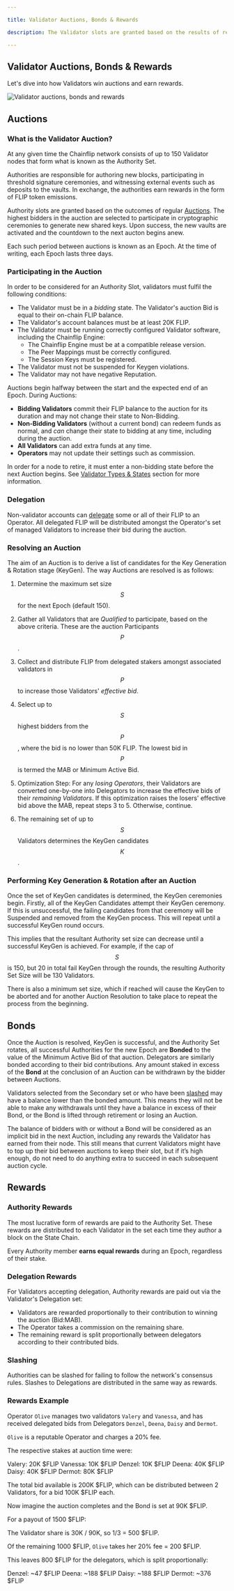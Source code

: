 ```yaml
---

title: Validator Auctions, Bonds & Rewards

description: The Validator slots are granted based on the results of regular Auctions, whereby the highest bidders that complete Keygen at the end of each Auction are selected as the Authority Set for the next Epoch and a Rotation is conducted to handover Authority from one set to the next. 

---
```


## Validator Auctions, Bonds & Rewards

Let's dive into how Validators win auctions and earn rewards.

![Validator auctions, bonds and rewards](/concepts/rewards.jpg)

## Auctions

### What is the Validator Auction?

At any given time the Chainflip network consists of up to 150 Validator nodes that form what is known as the Authority Set.

Authorities are responsible for authoring new blocks, participating in threshold signature ceremonies, and witnessing external events such as deposits to the vaults. In exchange, the authorities earn rewards in the form of FLIP token emissions.

Authority slots are granted based on the outcomes of regular [Auctions](https://auction.chainflip.io). The highest bidders in the auction are selected to participate in cryptographic ceremonies to generate new shared keys. Upon success, the new vaults are activated and the countdown to the next aucton begins anew.

Each such period between auctions is known as an Epoch. At the time of writing, each Epoch lasts three days.

### Participating in the Auction

In order to be considered for an Authority Slot, validators must fulfil the following conditions:

- The Validator must be in a *bidding* state. The Validator's auction Bid is equal to their on-chain FLIP balance.
- The Validator's account balances must be at least 20K FLIP.
- The Validator must be running correctly configured Validator software, including the Chainflip Engine:
  - The Chainflip Engine must be at a compatible release version.
  - The Peer Mappings must be correctly configured.
  - The Session Keys must be registered.
- The Validator must not be suspended for Keygen violations.
- The Validator may not have negative Reputation.

Auctions begin halfway between the start and the expected end of an Epoch. During Auctions:

- **Bidding Validators** commit their FLIP balance to the auction for its duration and may not change their state to Non-Bidding.
- **Non-Bidding Validators** (without a current bond) can redeem funds as normal, and *can* change their state to bidding at any time, including during the auction.
- **All Validators** can add extra funds at any time.
- **Operators** may not update their settings such as commission.

In order for a node to retire, it must enter a non-bidding state before the next Auction begins. See [Validator Types & States](/validators/validator-types-and-states) section for more information.


### Delegation

Non-validator accounts can [delegate](/protocol/delegation) some or all of their FLIP to an Operator. All delegated FLIP will be distributed amongst the Operator's set of managed Validators to increase their bid during the auction.



### Resolving an Auction

The aim of an Auction is to derive a list of candidates for the Key Generation & Rotation stage (KeyGen). The way Auctions are resolved is as follows:

1. Determine the maximum set size $$S$$ for the next Epoch (default 150).

2. Gather all Validators that are *Qualified* to participate, based on the above criteria. These are the auction Participants $$P$$.

3. Collect and distribute FLIP from delegated stakers amongst associated validators in $$P$$ to increase those Validators' *effective bid*.

4. Select up to $$S$$ highest bidders from the $$P$$, where the bid is no lower than 50K FLIP. The lowest bid in $$P$$ is termed the MAB or Minimum Active Bid.

5. Optimization Step: For any *losing Operators*, their Validators are converted one-by-one into Delegators to increase the effective bids of their *remaining Validators*. If this optimization raises the losers' effective bid above the MAB, repeat steps 3 to 5. Otherwise, continue.

6. The remaining set of up to $$S$$ Validators determines the KeyGen candidates $$K$$.

### Performing Key Generation & Rotation after an Auction

Once the set of KeyGen candidates is determined, the KeyGen ceremonies begin. Firstly, all of the KeyGen Candidates attempt their KeyGen ceremony. If this is unsuccessful, the failing candidates from that ceremony will be Suspended and removed from the KeyGen process. This will repeat until a successful KeyGen round occurs.

This implies that the resultant Authority set size can decrease until a successful KeyGen is achieved. For example, if the cap of $$S$$ is 150, but 20 in total fail KeyGen through the rounds, the resulting Authority Set Size will be 130 Validators.

There is also a minimum set size, which if reached will cause the KeyGen to be aborted and for another Auction Resolution to take place to repeat the process from the beginning.


## Bonds

Once the Auction is resolved, KeyGen is successful, and the Authority Set rotates, all successful Authorities for the new Epoch are **Bonded** to the value of the Minimum Active Bid of that auction. Delegators are similarly bonded according to their bid contributions. Any amount staked in excess of the **Bond** at the conclusion of an Auction can be withdrawn by the bidder between Auctions.

Validators selected from the Secondary set or who have been [slashed](/validators/reputation-and-slashing) may have a balance lower than the bonded amount. This means they will not be able to make any withdrawals until they have a balance in excess of their Bond, or the Bond is lifted through retirement or losing an Auction.

The balance of bidders with or without a Bond will be considered as an implicit bid in the next Auction, including any rewards the Validator has earned from their node. This still means that current Validators might have to top up their bid between auctions to keep their slot, but if it’s high enough, do not need to do anything extra to succeed in each subsequent auction cycle.


## Rewards

### Authority Rewards

The most lucrative form of rewards are paid to the Authority Set. These rewards are distributed to each Validator in the set each time they author a block on the State Chain.

Every Authority member **earns equal rewards** during an Epoch, regardless of their stake.&#x20;

### Delegation Rewards

For Validators accepting delegation, Authority rewards are paid out via the Validator's Delegation set:

- Validators are rewarded proportionally to their contribution to winning the auction (Bid:MAB).
- The Operator takes a commission on the remaining share.
- The remaining reward is split proportionally between delegators according to their contributed bids.

### Slashing

Authorities can be slashed for failing to follow the network's consensus rules. Slashes to Delegations are distributed in the same way as rewards.

### Rewards Example

Operator `Olive` manages two validators `Valery` and `Vanessa`, and has received delegated bids from Delegators `Denzel`, `Deena`, `Daisy` and `Dermot`.

`Olive` is a reputable Operator and charges a 20% fee.

The respective stakes at auction time were:

Valery:  20K $FLIP
Vanessa: 10K $FLIP
Denzel:  10K $FLIP
Deena:   40K $FLIP
Daisy:   40K $FLIP
Dermot:  80K $FLIP

The total bid available is 200K $FLIP, which can be distributed between 2 Validators, for a bid 100K $FLIP each.

Now imagine the auction completes and the Bond is set at 90K $FLIP.

For a payout of 1500 $FLIP:

The Validator share is 30K / 90K, so 1/3 = 500 $FLIP.

Of the remaining 1000 $FLIP, `Olive` takes her 20% fee = 200 $FLIP.

This leaves 800 $FLIP for the delegators, which is split proportionally:

Denzel:  ~47 $FLIP
Deena:  ~188 $FLIP
Daisy:  ~188 $FLIP
Dermot: ~376 $FLIP
